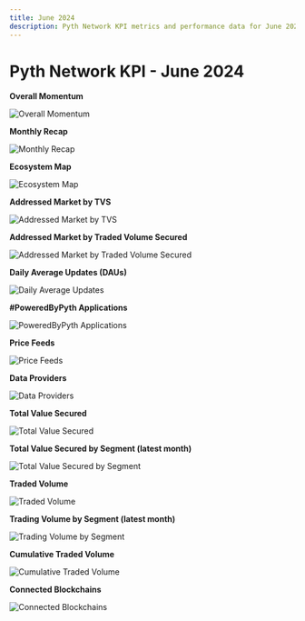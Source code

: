 ```yaml
---
title: June 2024
description: Pyth Network KPI metrics and performance data for June 2024.
---
```


# Pyth Network KPI - June 2024

**Overall Momentum**

![Overall Momentum](/images/kpi/june-24/pyth-momentum-jun-24.jpg)

**Monthly Recap**

![Monthly Recap](/images/kpi/june-24/pyth-jun-24.jpg)

**Ecosystem Map**

![Ecosystem Map](/images/kpi/june-24/pyth-ecosystem-jun-24.jpg)

**Addressed Market by TVS**

![Addressed Market by TVS](/images/kpi/june-24/pyth-tvs-l1-l2-jun-24.jpg)

**Addressed Market by Traded Volume Secured**

![Addressed Market by Traded Volume Secured](/images/kpi/june-24/pyth-traded-volume-l1-l2-jun-24.jpg)

**Daily Average Updates (DAUs)**

![Daily Average Updates](/images/kpi/june-24/jun-24-daily-average-updates.jpg)

**#PoweredByPyth Applications**

![PoweredByPyth Applications](/images/kpi/june-24/jun-24-apps-integrations.jpg)

**Price Feeds**

![Price Feeds](/images/kpi/june-24/jun-24-price-feeds.jpg)

**Data Providers**

![Data Providers](/images/kpi/june-24/jun-24-data-providers.jpg)

**Total Value Secured**

![Total Value Secured](/images/kpi/june-24/jun-24-all-chain-tvs.jpg)

**Total Value Secured by Segment (latest month)**

![Total Value Secured by Segment](/images/kpi/june-24/jun-24-dapps-tvs.jpg)

**Traded Volume**

![Traded Volume](/images/kpi/june-24/jun-24-all-chain-volume.jpg)

**Trading Volume by Segment (latest month)**

![Trading Volume by Segment](/images/kpi/june-24/jun-24-trading-volume.jpg)

**Cumulative Traded Volume**

![Cumulative Traded Volume](/images/kpi/june-24/jun-24-traded-volume.jpg)

**Connected Blockchains**

![Connected Blockchains](/images/kpi/june-24/jun-24-connected-blockchains.jpg)
